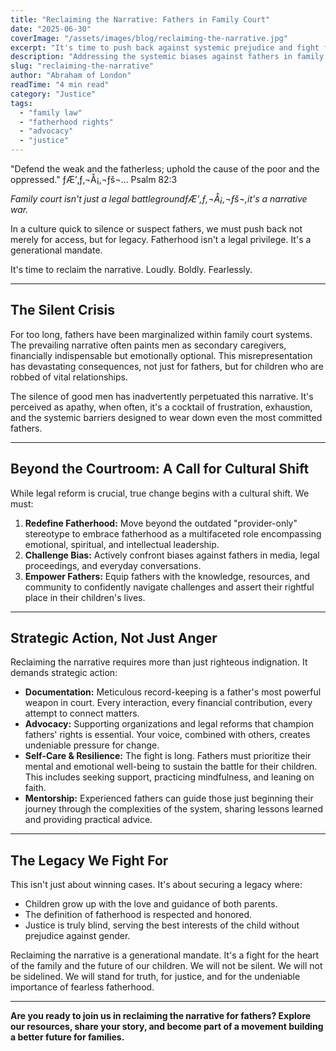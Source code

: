 ```yaml
---
title: "Reclaiming the Narrative: Fathers in Family Court"
date: "2025-06-30"
coverImage: "/assets/images/blog/reclaiming-the-narrative.jpg"
excerpt: "It's time to push back against systemic prejudice and fight for fatherhood."
description: "Addressing the systemic biases against fathers in family court and advocating for equal rights and recognition in the legal system."
slug: "reclaiming-the-narrative"
author: "Abraham of London"
readTime: "4 min read"
category: "Justice"
tags:
  - "family law"
  - "fatherhood rights"
  - "advocacy"
  - "justice"
---
```


"Defend the weak and the fatherless; uphold the cause of the poor and the oppressed." ƒÆ’‚ƒ‚¬Å¡‚¬ƒš¬… Psalm 82:3

_Family court isn't just a legal battlegroundƒÆ’‚ƒ‚¬Å¡‚¬ƒš¬‚it's a narrative war._

In a culture quick to silence or suspect fathers, we must push back not merely for access, but for legacy. Fatherhood isn't a legal privilege. It's a generational mandate.

It's time to reclaim the narrative. Loudly. Boldly. Fearlessly.

---

## The Silent Crisis

For too long, fathers have been marginalized within family court systems. The prevailing narrative often paints men as secondary caregivers, financially indispensable but emotionally optional. This misrepresentation has devastating consequences, not just for fathers, but for children who are robbed of vital relationships.

The silence of good men has inadvertently perpetuated this narrative. It's perceived as apathy, when often, it's a cocktail of frustration, exhaustion, and the systemic barriers designed to wear down even the most committed fathers.

---

## Beyond the Courtroom: A Call for Cultural Shift

While legal reform is crucial, true change begins with a cultural shift. We must:

1.  **Redefine Fatherhood:** Move beyond the outdated "provider-only" stereotype to embrace fatherhood as a multifaceted role encompassing emotional, spiritual, and intellectual leadership.
2.  **Challenge Bias:** Actively confront biases against fathers in media, legal proceedings, and everyday conversations.
3.  **Empower Fathers:** Equip fathers with the knowledge, resources, and community to confidently navigate challenges and assert their rightful place in their children's lives.

---

## Strategic Action, Not Just Anger

Reclaiming the narrative requires more than just righteous indignation. It demands strategic action:

- **Documentation:** Meticulous record-keeping is a father's most powerful weapon in court. Every interaction, every financial contribution, every attempt to connect matters.
- **Advocacy:** Supporting organizations and legal reforms that champion fathers' rights is essential. Your voice, combined with others, creates undeniable pressure for change.
- **Self-Care & Resilience:** The fight is long. Fathers must prioritize their mental and emotional well-being to sustain the battle for their children. This includes seeking support, practicing mindfulness, and leaning on faith.
- **Mentorship:** Experienced fathers can guide those just beginning their journey through the complexities of the system, sharing lessons learned and providing practical advice.

---

## The Legacy We Fight For

This isn't just about winning cases. It's about securing a legacy where:

- Children grow up with the love and guidance of both parents.
- The definition of fatherhood is respected and honored.
- Justice is truly blind, serving the best interests of the child without prejudice against gender.

Reclaiming the narrative is a generational mandate. It's a fight for the heart of the family and the future of our children. We will not be silent. We will not be sidelined. We will stand for truth, for justice, and for the undeniable importance of fearless fatherhood.

---

**Are you ready to join us in reclaiming the narrative for fathers? Explore our resources, share your story, and become part of a movement building a better future for families.**

